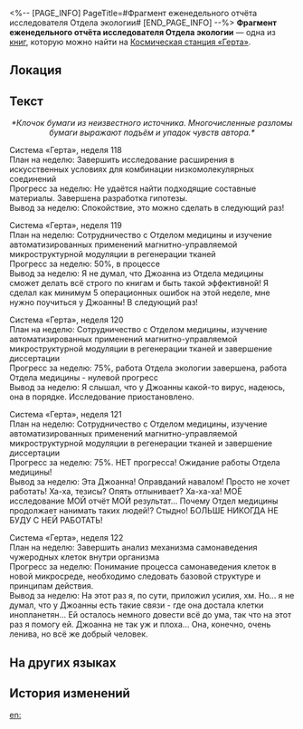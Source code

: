 <%-- [PAGE_INFO]
PageTitle=#Фрагмент еженедельного отчёта исследователя Отдела экологии#
[END_PAGE_INFO] --%>
{{Дополнить}}
{{Книга Инфобокс
|id           = 143
|Название     = 
|Изображение  = Журнал с КСГ.png
|Мир          = Космическая станция «Герта»
|Томов        = 1
|Автор        = <!--нужно добавить-->
|Описание     = Листок бумаги, вырванный из еженедельного отчёта, который был написан исследователем Отдела экологии.
|Том1         = {{tx}}
|Источник1    = {{tx|Отсутствует источник}}
|Персонажи    = 
|Фракции      = 
}}
'''Фрагмент еженедельного отчёта исследователя Отдела экологии''' — одна из [[Книги|книг]], которую можно найти на [[Космическая станция «Герта»]].

==Локация==
{{Отметка карты|<!--название карты-->|<!--id отметки-->}}

==Текст==
<div align="center">''*Клочок бумаги из неизвестного источника. Многочисленные разломы бумаги выражают подъём и упадок чувств автора.*''</div>

Система «Герта», неделя 118<br />
План на неделю: Завершить исследование расширения в искусственных условиях для комбинации низкомолекулярных соединений<br />
Прогресс за неделю: Не удаётся найти подходящие составные материалы. Завершена разработка гипотезы.<br />
Вывод за неделю: Спокойствие, это можно сделать в следующий раз!

Система «Герта», неделя 119<br />
План на неделю: Сотрудничество с Отделом медицины и изучение автоматизированных применений магнитно-управляемой микроструктурной модуляции в регенерации тканей<br />
Прогресс за неделю: 50%, в процессе<br />
Вывод за неделю: Я не думал, что Джоанна из Отдела медицины сможет делать всё строго по книгам и быть такой эффективной! Я сделал как минимум 5 операционных ошибок на этой неделе, мне нужно поучиться у Джоанны! В следующий раз!

Система «Герта», неделя 120<br />
План на неделю: Сотрудничество с Отделом медицины, изучение автоматизированных применений магнитно-управляемой микроструктурной модуляции в регенерации тканей и завершение диссертации<br />
Прогресс за неделю: 75%, работа Отдела экологии завершена, работа Отдела медицины - нулевой прогресс<br />
Вывод за неделю: Я слышал, что у Джоанны какой-то вирус, надеюсь, она в порядке. Исследование приостановлено.

Система «Герта», неделя 121<br />
План на неделю: Сотрудничество с Отделом медицины, изучение автоматизированных применений магнитно-управляемой микроструктурной модуляции в регенерации тканей и завершение диссертации<br />
Прогресс за неделю: 75%. НЕТ прогресса! Ожидание работы Отдела медицины!<br />
Вывод за неделю: Эта Джоанна! Оправданий навалом! Просто не хочет работать! Ха-ха, тезисы? Опять отлынивает? Ха-ха-ха! МОЁ исследование МОЙ отчёт МОЙ результат... Почему Отдел медицины продолжает нанимать таких людей!? Стыдно! БОЛЬШЕ НИКОГДА НЕ БУДУ С НЕЙ РАБОТАТЬ!

Система «Герта», неделя 122<br />
План на неделю: Завершить анализ механизма самонаведения чужеродных клеток внутри организма<br />
Прогресс за неделю: Понимание процесса самонаведения клеток в новой микросреде, необходимо следовать базовой структуре и принципам действия.<br />
Вывод за неделю: На этот раз я, по сути, приложил усилия, хм. Но... я не думал, что у Джоанны есть такие связи - где она достала клетки инопланетян... Ей осталось немного довести всё до ума, так что на этот раз я помогу ей. Джоанна не так уж и плоха... Она, конечно, очень ленива, но всё же добрый человек.

==На других языках==
{{На других языках
|en   = Fragment of a Weekly Report by a Department of Ecology Researcher
|zhs  = 某位界种科科员的周记残页
|zht  = 某位界種科組員的週記殘頁
|ja   = とある界種課スタッフの週報の一部
|ko   = 어떤 생태과 연구원의 주간 보고서 페이지
|es   = Fragmento de un reporte semanal de un investigador del Departamento de Ecología
|fr   = Fragment d'un rapport hebdomadaire effectué par un chercheur du Département de l'écologie
|ru   = Фрагмент еженедельного отчёта исследователя Отдела экологии
|th   = เศษหน้ารายงานประจำสัปดาห์ของนักวิจัยแผนกนิเวศวิทยา
|vi   = Trang Ghi Chép Chu Kỳ Của Nhà Nghiên Cứu Khoa Giống Loài Nào Đó
|de   = Auszug aus dem Wochenbericht eines Forschers der Abteilung für Ökologie
|id   = Sisa-sisa Laporan Mingguan oleh Peneliti Departemen Ekologi
|pt   = Trecho de Relatório Semanal por Um Pesquisador do Departamento de Ecologia
}}

==История изменений==
{{История изменений|3.5}}

[[en:]]